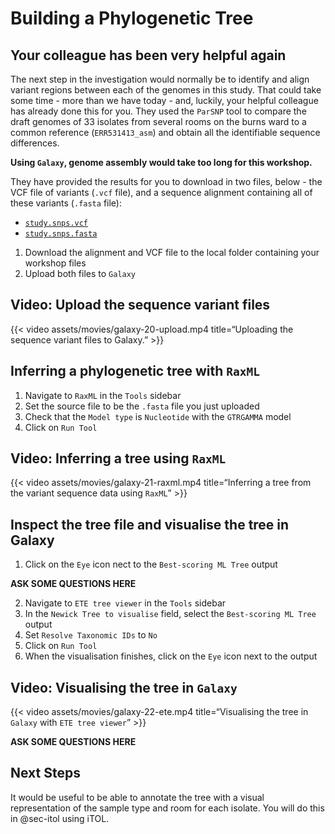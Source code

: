 # Building a Phylogenetic Tree { #sec-tree }

::: { .callout-important }
## Your colleague has been very helpful again

The next step in the investigation would normally be to identify and align variant regions between each of the genomes in this study. That could take some time - more than we have today - and, luckily, your helpful colleague has already done this for you. They used the `ParSNP` tool to compare the draft genomes of 33 isolates from several rooms on the burns ward to a common reference (`ERR531413_asm`) and obtain all the identifiable sequence differences.

**Using `Galaxy`, genome assembly would take too long for this workshop.**

They have provided the results for you to download in two files, below - the VCF file of variants (`.vcf` file), and a sequence alignment containing all of these variants (`.fasta` file):

- [`study.snps.vcf`](assets/workshop_downloads/study.snps.vcf)
- [`study.snps.fasta`](assets/workshop_downloads/study.snps.fasta)

1. Download the alignment and VCF file to the local folder containing your workshop files
2. Upload both files to `Galaxy`

::: { .callout-note }
## Video: Upload the sequence variant files

{{< video assets/movies/galaxy-20-upload.mp4 title="Uploading the sequence variant files to Galaxy." >}}
:::

:::

## Inferring a phylogenetic tree with `RaxML`

1. Navigate to `RaxML` in the `Tools` sidebar
2. Set the source file to be the `.fasta` file you just uploaded
3. Check that the `Model type` is `Nucleotide` with the `GTRGAMMA` model
4. Click on `Run Tool`

::: { .callout-note }
## Video: Inferring a tree using `RaxML`

{{< video assets/movies/galaxy-21-raxml.mp4 title="Inferring a tree from the variant sequence data using `RaxML`" >}}
:::

## Inspect the tree file and visualise the tree in Galaxy

1. Click on the `Eye` icon nect to the `Best-scoring ML Tree` output

::: { .callout-todo }
**ASK SOME QUESTIONS HERE**
:::

2. Navigate to `ETE tree viewer` in the `Tools` sidebar
3. In the `Newick Tree to visualise` field, select the `Best-scoring ML Tree` output
4. Set `Resolve Taxonomic IDs` to `No` 
5. Click on `Run Tool`
6. When the visualisation finishes, click on the `Eye` icon next to the output

::: { .callout-note }
## Video: Visualising the tree in `Galaxy`

{{< video assets/movies/galaxy-22-ete.mp4 title="Visualising the tree in `Galaxy` with `ETE tree viewer`" >}}
:::

::: { .callout-todo }
**ASK SOME QUESTIONS HERE**
:::

## Next Steps

It would be useful to be able to annotate the tree with a visual representation of the sample type and room for each isolate. You will do this in @sec-itol using iTOL.